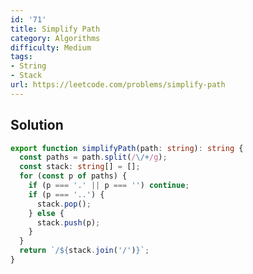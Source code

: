 ```yaml
---
id: '71'
title: Simplify Path
category: Algorithms
difficulty: Medium
tags:
- String
- Stack
url: https://leetcode.com/problems/simplify-path
---
```


## Solution

```typescript filename="solution.ts" copy
export function simplifyPath(path: string): string {
  const paths = path.split(/\/+/g);
  const stack: string[] = [];
  for (const p of paths) {
    if (p === '.' || p === '') continue;
    if (p === '..') {
      stack.pop();
    } else {
      stack.push(p);
    }
  }
  return `/${stack.join('/')}`;
}
```

